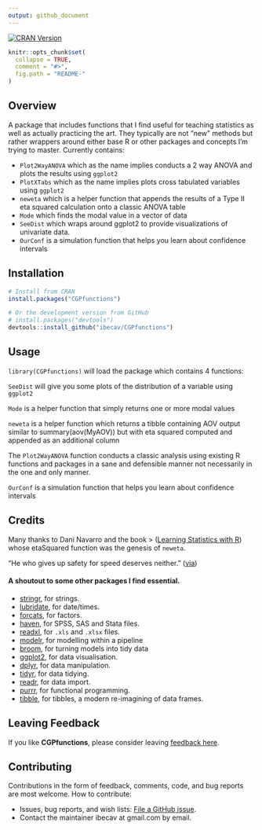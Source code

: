 ```yaml
---
output: github_document
---
```

<!-- README.md is generated from this README.Rmd. Please edit the .rmd file not the .md file -->
[![CRAN Version](http://www.r-pkg.org/badges/version/CGPfunctions)](http://CRAN.R-project.org/package=CGPfunctions) 


```r
knitr::opts_chunk$set(
  collapse = TRUE,
  comment = "#>",
  fig.path = "README-"
)
```

## Overview

A package that includes functions that I find useful for teaching statistics as well as actually practicing the art.  They typically are not "new" methods but rather wrappers around either base R or other packages and concepts I'm trying to master.  Currently contains:

- `Plot2WayANOVA` which as the name implies conducts a 2 way ANOVA and plots the results using `ggplot2`
- `PlotXTabs` which as the name implies plots cross tabulated variables using `ggplot2`
- `neweta` which is a helper function that appends the results of a Type II eta squared calculation onto a classic ANOVA table
- `Mode` which finds the modal value in a vector of data
- `SeeDist` which wraps around ggplot2 to provide visualizations of univariate data.
- `OurConf` is a simulation function that helps you learn about confidence intervals

## Installation

```r
# Install from CRAN
install.packages("CGPfunctions")

# Or the development version from GitHub
# install.packages("devtools")
devtools::install_github("ibecav/CGPfunctions")
```

## Usage

`library(CGPfunctions)` will load the package which contains 4 functions: 

`SeeDist` will give you some plots of the distribution of a variable using `ggplot2`

`Mode` is a helper function that simply returns one or more modal values

`neweta` is a helper function which returns a tibble containing AOV output similar to summary(aov(MyAOV)) but with eta squared computed and appended as an additional column

The `Plot2WayANOVA` function conducts a classic analysis using existing R functions and packages in a sane and defensible manner not necessarily in the one and only manner.

`OurConf` is a simulation function that helps you learn about confidence intervals


## Credits

Many thanks to Dani Navarro and the book &gt; ([Learning Statistics with R](http://www.compcogscisydney.com/learning-statistics-with-r.html)) whose etaSquared function was the genesis of `neweta`.

"He who gives up safety for speed deserves neither." ([via](https://twitter.com/hadleywickham/status/504368538874703872))

#### A shoutout to some other packages I find essential.

* [stringr](https://github.com/tidyverse/stringr), for strings.
* [lubridate](https://github.com/hadley/lubridate), for date/times.
* [forcats](https://github.com/hadley/forcats), for factors.
* [haven](https://github.com/hadley/haven), for SPSS, SAS and Stata files.
* [readxl](https://github.com/hadley/readxl), for `.xls` and `.xlsx` files.
* [modelr](https://github.com/hadley/modelr), for modelling within a pipeline
* [broom](https://github.com/dgrtwo/broom), for turning models into tidy data
* [ggplot2](http://ggplot2.tidyverse.org), for data visualisation.
* [dplyr](http://dplyr.tidyverse.org), for data manipulation.
* [tidyr](http://tidyr.tidyverse.org), for data tidying.
* [readr](http://readr.tidyverse.org), for data import.
* [purrr](http://purrr.tidyverse.org), for functional programming.
* [tibble](http://tibble.tidyverse.org), for tibbles, a modern re-imagining of data frames.

## Leaving Feedback

If you like **CGPfunctions**, please consider leaving [feedback here](https://github.com/ibecav/CGPfunctions/issues).

## Contributing

Contributions in the form of feedback, comments, code, and bug reports
are most welcome. How to contribute:

  - Issues, bug reports, and wish lists: [File a GitHub
    issue](https://github.com/ibecav/CGPfunctions/issues).
  - Contact the maintainer ibecav at gmail.com by email.

